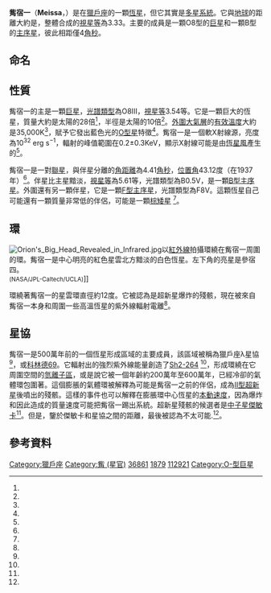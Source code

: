 {{Starbox begin
| name = 獵戶座λ
}}
{{Starbox image
 | image = 
     <div style="position: relative">[[File:Orion_constellation_map.svg|250px]]
     <div style="position: absolute; left: 141px; top: 52px">[[Image:Locator_Dot2.gif|12px]]</div>
     </div> <!--http://meta.wikimedia.org/wiki/Help:Composite_images -->
 | caption = 觜宿一在獵戶座的位置。
}}
{{Starbox observe
| epoch = [[J2000.0|J2000.0]]
| constell = [[獵戶座|獵戶座]]<ref name=SIMBAD>{{cite web
 | url=http://simbad.u-strasbg.fr/simbad/sim-id?Ident=HR+1879
 | title=Pulsating variable Star
 | publisher=Centre de Données astronomiques de Strasbourg
 | work=SIMBAD
 | accessdate=2012-07-13
 | archive-date=2019-06-11
 | archive-url=https://web.archive.org/web/20190611095719/http://simbad.u-strasbg.fr/simbad/sim-id?Ident=HR+1879
 | dead-url=no
 }}</ref><ref name=DATA>{{cite web
 | url=http://vizier.u-strasbg.fr/viz-bin/VizieR-5?-out.add=.&-source=5050&-corr=PK=HR&-out.max=9999&HR=1879
 | title=VizieR Detailed Page
 | accessdate=2012-07-13
 | archive-date=2016-03-05
 | archive-url=https://web.archive.org/web/20160305051149/http://vizier.u-strasbg.fr/viz-bin/VizieR-5?-out.add=.&-source=5050&-corr=PK=HR&-out.max=9999&HR=1879
 | dead-url=no
 }}</ref>
| 星官 = [[觜_(星官)|觜宿]]
| ra = {{RA|5|35|8.3}}<ref name=SIMBAD /><ref name=DATA />
| dec = {{DEC|+9|56|3}}<ref name=SIMBAD /><ref name=DATA />
| appmag_v = 3.54<ref name=SIMBAD /><ref name=DATA />
}}
{{Starbox character
| class = O8III((f))<ref name=SIMBAD /><ref name=DATA />
| b-v = -0.18<ref name=SIMBAD /><ref name=DATA />
| u-b = -1.03<ref name=SIMBAD /><ref name=DATA />
| r-i = -0.17<ref name=SIMBAD /><ref name=DATA />
| variable = 
}}
{{Starbox astrometry
| radial_v = -1.03
| prop_mo_ra = 34
| parallax = 0.007
| p_error = 
}}
{{Starbox catalog
| names =BD+09 879，[[SAO星表|SAO]] 112921，[[HD星表|HD]] 36861，[[HR星表|HR]] 1879}}
{{Starbox reference |Simbad=HR+1879}}
{{Starbox end}}

'''觜宿一'''（'''Meissa'''，{{IPAc-en|'|m|ai|s|@}}）是在[[獵戶座|獵戶座]]的一顆[[恆星|恆星]]，但它其實是[[恆星系統|多星系統]]。它與[[地球|地球]]的距離大約是{{val|1,100|ul=ly|fmt=commas}}，整體合成的[[視星等|視星等]]為3.33。主要的成員是一顆O8型的[[巨星|巨星]]和一顆B型的[[主序星|主序星]]，彼此相距僅4[[弧分|角秒]]。

== 命名 ==

== 性質 ==
觜宿一的主是一顆[[巨星|巨星]]，[[恆星光譜|光譜類型]]為O8III，[[視星等|視星等]]3.54等。它是一顆巨大的恆星，質量大約是太陽的28倍<ref name=mnras410_1_190/>，半徑是太陽的10倍<ref name=mnras189_601/>。[[恆星大氣層|外圍大氣層]]的[[有效溫度|有效溫度]]大約是35,000K<ref name=mnras189_601/>，賦予它發出藍色光的[[O型星|O型星]]特徵<ref name=csiro/>。觜宿一是一個軟X射線源，亮度為10<sup>32</sup> erg s<sup>−1</sup>，輻射的峰值範圍在0.2±0.3KeV，顯示X射線可能是由[[恆星風|恆星風]]產生的<ref name=aaa530_A150/>。

觜宿一是一對[[聯星|聯星]]，與伴星分離的[[角距離|角距離]]為4.41[[弧分|角秒]]，[[位置角|位置角]]43.12度（在1937年）<ref name=aass53_433/>。伴星比主星黯淡，[[視星等|視星等]]為5.61等，光譜類型為B0.5V，是一顆[[B型主序星|B型主序星]]。外圍還有另一顆伴星，它是一顆[[黃-白矮星|F型主序星]]，光譜類型為F8V。這顆恆星自己可能還有一顆質量非常低的伴侶，可能是一顆[[棕矮星|棕矮星]] <ref name=aaa530_A150/>。

== 環 ==
[[File:Orion's_Big_Head_Revealed_in_Infrared.jpg|thumb]]以[[紅外線|紅外線]]拍攝環繞在觜宿一周圍的環。觜宿一是中心明亮的紅色星雲北方黯淡的白色恆星。左下角的亮星是參宿四。<br/><small>(NASA/JPL-Caltech/UCLA)</small>]]

環繞著觜宿一的星雲環直徑約12度。它被認為是超新星爆炸的殘骸，現在被來自觜宿一本身和周圍一些高溫恆星的紫外線輻射電離<ref name=koenig/>。

== 星協 ==
觜宿一是500萬年前的一個恆星形成區域的主要成員，該區域被稱為獵戶座λ星協<ref name=aaa504_1_199/>，或[[古拉迪69|科林德69]]。它輻射出的強烈紫外線能量創造了[[Sh2-264|Sh2-264]] <ref name=rmaa24_217/>，形成環繞在它周圍空間的[[電離氫區|氫離子區]]，或是說它被一個年齡約200萬年至600萬年，已經冷卻的氣體環包圍著。這個膨脹的氣體環被解釋為可能是觜宿一之前的伴侶，成為[[II型超新星|II型超新星]]後噴出的殘骸。這樣的事件也可以解釋在膨脹環中心恆星的[[本動速度|本動速度]]，因為爆炸和因此造成的質量速度可能把觜宿一踢出系統。超新星殘骸的候選者是[[中子星|中子星]][[傑敏卡γ射線源|傑敏卡]]<ref name=aaa309_892/>。但是，鑒於傑敏卡和星協之間的距離，最後被認為不太可能.<ref name=aaa435_2_625/>。

== 參考資料 ==
{{Reflist|30em|refs=

<ref name=koenig>{{cite journal|doi=10.1088/0004-6256/150/4/100|title=SPECTROSCOPIC ASSESSMENT OFWISE-BASED YOUNG STELLAR OBJECT SELECTION NEARλANDσORIONIS|journal=The Astronomical Journal|volume=150|issue=4|pages=100|year=2015|last1=Koenig|first1=Xavier|last2=Hillenbrand|first2=Lynne A.|last3=Padgett|first3=Deborah L.|last4=Defelippis|first4=Daniel|arxiv = 1506.05141 |bibcode = 2015AJ....150..100K |s2cid=20902398}}</ref>

<ref name=aaa474_2_653>{{Citation| title=Validation of the new Hipparcos reduction | last=van Leeuwen | first=F. | journal=Astronomy and Astrophysics | volume=474 | issue=2 |date=November 2007 | pages=653–664 | doi=10.1051/0004-6361:20078357 | bibcode=2007A&A...474..653V |arxiv = 0708.1752 | s2cid=18759600 }}</ref>

<ref name=mnras410_1_190>{{citation | last1=Tetzlaff | first1=N. | last2=Neuhäuser | first2=R. | last3=Hohle | first3=M. M. | title=A catalogue of young runaway Hipparcos stars within 3 kpc from the Sun | journal=[[Monthly_Notices_of_the_Royal_Astronomical_Society|Monthly Notices of the Royal Astronomical Society]] | volume=410 | issue=1 | pages=190–200 |date=January 2011 | doi=10.1111/j.1365-2966.2010.17434.x | bibcode=2011MNRAS.410..190T |arxiv = 1007.4883 | s2cid=118629873 }}</ref>

<ref name=mnras189_601>{{citation | display-authors=1 | last1=Underhill | first1=A. B. | last2=Divan | first2=L. | last3=Prevot-Burnichon | first3=M.-L. | last4=Doazan | first4=V. | title=Effective temperatures, angular diameters, distances and linear radii for 160 O and B stars | journal=Monthly Notices of the Royal Astronomical Society | volume=189 | issue=3 | pages=601–605 |date=November 1979 | bibcode=1979MNRAS.189..601U | doi=10.1093/mnras/189.3.601| doi-access=free }}</ref>

<ref name=aaa504_1_199>{{citation | display-authors=1 | last1=Bouy | first1=H. | last2=Huélamo | first2=N. | last3=Barrado Y Navascués | first3=D. | last4=Martín | first4=E. L. | last5=Petr-Gotzens | first5=M. G. | last6=Kolb | first6=J. | last7=Marchetti | first7=E. | last8=Morales-Calderón | first8=M. | last9=Bayo | first9=A. | last10=Artigau | first10=E. | last11=Hartung | first11=M. | last12=Marchis | first12=F. | last13=Tamura | first13=M. | last14=Sterzik | first14=M. | last15=Köhler | first15=R. | last16=Ivanov | first16=V. D. | last17=Nürnberger | first17=D. | title=A deep look into the core of young clusters. II. λ-Orionis | journal=Astronomy and Astrophysics | volume=504 | issue=1 | pages=199–209 |date=September 2009 | doi=10.1051/0004-6361/200912569 | bibcode=2009A&A...504..199B |arxiv = 0907.0322 | s2cid=1595852 }}</ref>

<ref name=aaa309_892>{{citation | last1=Cunha | first1=K. | last2=Smith | first2=V. V. | title=Is the expanding molecular cloud surrounding λ Orionis caused by a Supernova? | journal=Astronomy and Astrophysics | volume=309 | pages=892–894 |date=May 1996 | bibcode=1996A&A...309..892C }}</ref>

<ref name=aaa435_2_625>{{citation | display-authors=1 | last1=Pellizza | first1=L. J. | last2=Mignani | first2=R. P. | last3=Grenier | first3=I. A. | last4=Mirabel | first4=I. F. | title=On the local birth place of Geminga | journal=Astronomy and Astrophysics | volume=435 | issue=2 |date=May 2005 | pages=625–630 | doi=10.1051/0004-6361:20042377 | bibcode=2005A&A...435..625P |arxiv = astro-ph/0502190 | s2cid=15223974 }}</ref>

<ref name=aaa530_A150>{{citation | last1=Franciosini | first1=E. | last2=Sacco | first2=G. G. | title=XMM-Newton observations of the young open cluster around λ Orionis | journal=Astronomy & Astrophysics | volume=530 | page=A150 |date=June 2011 | doi=10.1051/0004-6361/201015248 | bibcode=2011A&A...530A.150F |arxiv = 1104.3803 | s2cid=118633609 }}</ref>

<ref name=aass53_433>{{citation | last1=Scardia | first1=M. | title=Micrometric measurements of binary stars (first list) | journal=Astronomy and Astrophysics Supplement Series | volume=53 | pages=433–440 | language=fr |date=September 1983 | bibcode=1983A&AS...53..433S }}</ref>

<ref name=csiro>{{citation |title=The Colour of Stars |date=December 21, 2004 |work=Australia Telescope, Outreach and Education |publisher=[[Commonwealth_Scientific_and_Industrial_Research_Organisation|Commonwealth Scientific and Industrial Research Organisation]] |url=http://outreach.atnf.csiro.au/education/senior/astrophysics/photometry_colour.html |access-date=2012-01-16 |url-status=yes |archive-url=https://www.webcitation.org/6630AbtJZ?url=http://outreach.atnf.csiro.au/education/senior/astrophysics/photometry_colour.html |archive-date=2012-03-10 }}</ref>

<ref name=rmaa24_217>{{cite conference | last1=Barrado Y Navascués | first1=D. | contribution=Lambda Orionis Star Forming Region: toward a comprehensive study of the stellar and substellar population | title=II International GTC Workshop: Science with GTC 1st-light Instruments and the LMT | editor1-first=A. M. | editor1-last=Hidalgo-Gámez | editor2-first=J. J. | editor2-last=González | editor3-first=J. M. Rodríguez | editor3-last=Espinosa | editor4-first=S. | editor4-last=Torres-Peimbert  | work=Revista Mexicana de Astronomía y Astrofísica (Serie de Conferencias)  | volume=24 | pages=217–218 |date=December 2005 | bibcode=2005RMxAC..24..217B }}</ref>

<ref name=mnras181_657>{{citation | last1=Murdin | first1=P. | last2=Penston | first2=M. V. | title=The Lambda Orionis association | journal=Monthly Notices of the Royal Astronomical Society | volume=181 | issue=4 | pages=657–665 |date=December 1977 | bibcode=1977MNRAS.181..657M | doi=10.1093/mnras/181.4.657| doi-access=free }}</ref>

}}

{{獵戶座恒星}}
{{星官|觜宿|3|0}}
[[Category:獵戶座|Category:獵戶座]]
[[Category:觜_(星官)|Category:觜 (星官)]]
[[Category:HD和HDE天體|36861]]
[[Category:HR天體|1879]]
[[Category:SAO天體|112921]]
[[Category:O-型巨星|Category:O-型巨星]]